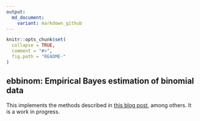 ```yaml
---
output:
  md_document:
    variant: markdown_github
---
```


<!-- README.md is generated from README.Rmd. Please edit that file -->

```r
knitr::opts_chunk$set(
  collapse = TRUE,
  comment = "#>",
  fig.path = "README-"
)
```

ebbinom: Empirical Bayes estimation of binomial data
----------

This implements the methods described in [this blog post](http://varianceexplained.org/r/empirical_bayes_baseball/), among others. It is a work in progress.
